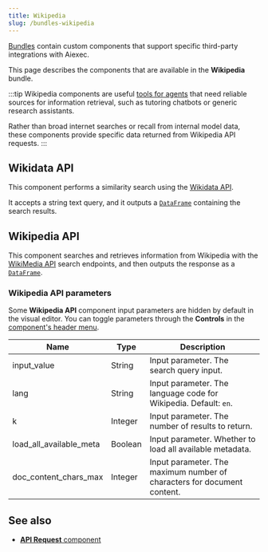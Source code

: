 ```yaml
---
title: Wikipedia
slug: /bundles-wikipedia
---
```



[Bundles](/components-bundle-components) contain custom components that support specific third-party integrations with Aiexec.

This page describes the components that are available in the **Wikipedia** bundle.

:::tip
Wikipedia components are useful [tools for agents](/agents-tools) that need reliable sources for information retrieval, such as tutoring chatbots or generic research assistants.

Rather than broad internet searches or recall from internal model data, these components provide specific data returned from Wikipedia API requests.
:::

## Wikidata API

This component performs a similarity search using the [Wikidata API](https://www.wikidata.org/wiki/Wikidata:REST_API).

It accepts a string text query, and it outputs a [`DataFrame`](/data-types#dataframe) containing the search results.

## Wikipedia API

This component searches and retrieves information from Wikipedia with the [WikiMedia API](https://www.mediawiki.org/wiki/API:Main_page) search endpoints, and then outputs the response as a [`DataFrame`](/data-types#dataframe).

### Wikipedia API parameters

Some **Wikipedia API** component input parameters are hidden by default in the visual editor.
You can toggle parameters through the <Icon name="SlidersHorizontal" aria-hidden="true"/> **Controls** in the [component's header menu](/concepts-components#component-menus).

| Name | Type | Description |
|------|------|-------------|
| input_value | String | Input parameter. The search query input. |
| lang | String | Input parameter. The language code for Wikipedia. Default: `en`. |
| k | Integer | Input parameter. The number of results to return. |
| load_all_available_meta | Boolean | Input parameter. Whether to load all available metadata. |
| doc_content_chars_max | Integer | Input parameter. The maximum number of characters for document content. |

## See also

* [**API Request** component](/components-data#api-request)
